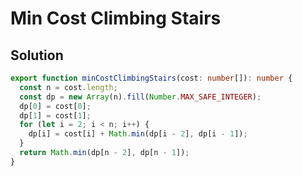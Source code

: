 # Min Cost Climbing Stairs

## Solution

```typescript filename="solution.ts" copy 
export function minCostClimbingStairs(cost: number[]): number {
  const n = cost.length;
  const dp = new Array(n).fill(Number.MAX_SAFE_INTEGER);
  dp[0] = cost[0];
  dp[1] = cost[1];
  for (let i = 2; i < n; i++) {
    dp[i] = cost[i] + Math.min(dp[i - 2], dp[i - 1]);
  }
  return Math.min(dp[n - 2], dp[n - 1]);
}
```
